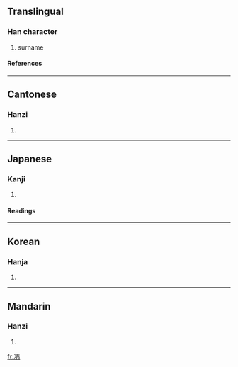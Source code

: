 ==Translingual==
===Han character===
{{Han char|rn=15|rad=冫|as=08|sn=10|four=3512<sub>7</sub>|canj=戈一手一月 (IMQMB)}}
# surname
====References====
{{Han ref|kx=0132.420|dkj=01666|dj=0296.300|hdz=10298.010|uh=51CA|ud=20938|bh=D0E1|bd=53473}}
----
==Cantonese==
===Hanzi===
{{yue-hanzi|jyut=|y=jing6}}
# {{defn|Cantonese}}
----
==Japanese==
===Kanji===
{{ja-kanji|grade=|rs=冫08}}
# {{defn|Japanese}}
====Readings====
{{ja-readings|on=[[せい]] (sei), [[しゃう]] (shau)|kun=[[さむい]] (samui), [[すずしい]] (suzushii)}}
----
==Korean==
===Hanja===
{{ko-hanja|hangeul=청|rv=cheong|mr=ch'ŏng}}
# {{defn|Korean}}
----
==Mandarin==
===Hanzi===
{{cmn-hanzi|pin=[[jǐ]] (ji3), [[qìng]] (qing4)|wg=chi<sup>3</sup>, ch'ing<sup>4</sup>}}
# {{defn|Mandarin}}

[[fr:凊]]